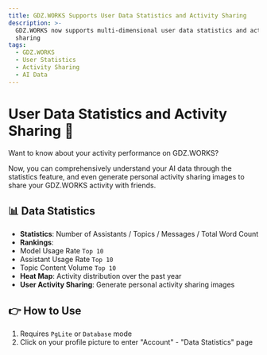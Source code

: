 ```yaml
---
title: GDZ.WORKS Supports User Data Statistics and Activity Sharing
description: >-
  GDZ.WORKS now supports multi-dimensional user data statistics and activity
  sharing
tags:
  - GDZ.WORKS
  - User Statistics
  - Activity Sharing
  - AI Data
---
```


# User Data Statistics and Activity Sharing 💯

Want to know about your activity performance on GDZ.WORKS?

Now, you can comprehensively understand your AI data through the statistics feature, and even generate personal activity sharing images to share your GDZ.WORKS activity with friends.

## 📊 Data Statistics

- **Statistics**: Number of Assistants / Topics / Messages / Total Word Count
- **Rankings**:
- Model Usage Rate `Top 10`
- Assistant Usage Rate `Top 10`
- Topic Content Volume `Top 10`
- **Heat Map**: Activity distribution over the past year
- **User Activity Sharing**: Generate personal activity sharing images

## 👉 How to Use

1. Requires `PgLite` or `Database` mode
2. Click on your profile picture to enter "Account" - "Data Statistics" page
